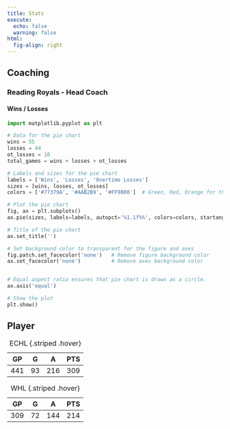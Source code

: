 ```yaml
---
title: Stats
execute:
  echo: false
  warning: false
html:
  fig-align: right
---
```


## Coaching

### Reading Royals - Head Coach

#### Wins / Losses

```python
import matplotlib.pyplot as plt

# Data for the pie chart
wins = 55
losses = 44
ot_losses = 10
total_games = wins + losses + ot_losses

# Labels and sizes for the pie chart
labels = ['Wins', 'Losses', 'Overtime Losses']
sizes = [wins, losses, ot_losses]
colors = ['#77379A', '#AAB2B9', '#FF9800']  # Green, Red, Orange for the slices

# Plot the pie chart
fig, ax = plt.subplots()
ax.pie(sizes, labels=labels, autopct='%1.1f%%', colors=colors, startangle=90, wedgeprops={'edgecolor': 'black'})

# Title of the pie chart
ax.set_title('')

# Set background color to transparent for the figure and axes
fig.patch.set_facecolor('none')   # Remove figure background color
ax.set_facecolor('none')          # Remove axes background color


# Equal aspect ratio ensures that pie chart is drawn as a circle.
ax.axis('equal')

# Show the plot
plt.show()
```


## Player

| GP| G | A | PTS |
|---|-|-|-|
| 441  | 93 | 216 | 309 |
: ECHL {.striped .hover}

| GP| G | A | PTS |
|---|-|-|-|
| 309  | 72 | 144 | 214 |
: WHL {.striped .hover}